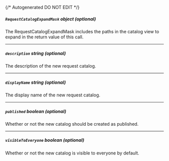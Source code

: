 {/* Autogenerated DO NOT EDIT  */}

##### `RequestCatalogExpandMask` _object (optional)_
The RequestCatalogExpandMask includes the paths in the catalog view to expand in the return value of this call.
<Collapsible openLabel={Labels.showProperties} closeLabel={Labels.hideProperties}>
    <RequestCatalogExpandMask/>
</Collapsible>

---
##### `description` _string (optional)_
The description of the new request catalog.

---
##### `displayName` _string (optional)_
The display name of the new request catalog.

---
##### `published` _boolean (optional)_
Whether or not the new catalog should be created as published.

---
##### `visibleToEveryone` _boolean (optional)_
Whether or not the new catalog is visible to everyone by default.


